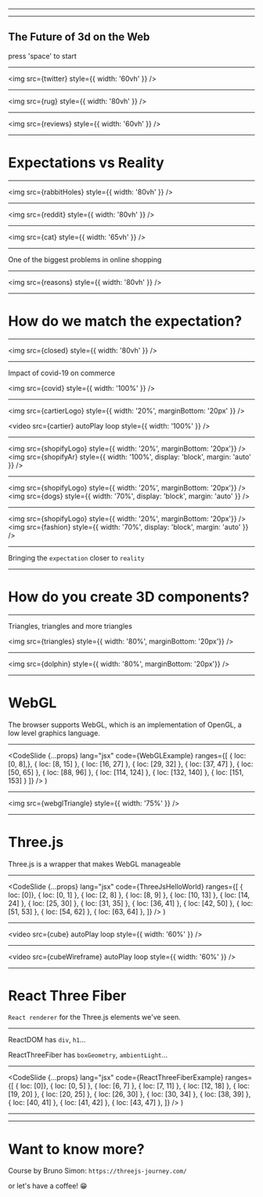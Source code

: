 



<SpacesSummitSlide>
    <SpacesSummit/>
</SpacesSummitSlide>

---

<R3FSlide>
    <LandingPage/>
</R3FSlide>

---

<RetroSlide>
    <h2 className="white">The Future of 3d on the Web</h2>
    <span>press 'space' to start</span>
</RetroSlide>

---


<img src={twitter} style={{ width: '60vh' }} />


---


<img src={rug} style={{ width: '80vh' }} />

---


<img src={reviews} style={{ width: '60vh' }} />

---

# Expectations vs Reality

---


<img src={rabbitHoles} style={{ width: '80vh' }} />

---


<img src={reddit} style={{ width: '80vh' }} />

---


<img src={cat} style={{ width: '65vh' }} />

---

One of the biggest problems in online shopping

---


<img src={reasons} style={{ width: '80vh' }} />

---

# How do we match the expectation?

---


<img src={closed} style={{ width: '80vh' }} />

---


Impact of covid-19 on commerce

<img src={covid} style={{ width: '100%' }} />

---


<img src={cartierLogo} style={{ width: '20%', marginBottom: '20px' }} />

<video
  src={cartier}
  autoPlay
  loop
  style={{ width: '100%' }}
/>

---


<img src={shopifyLogo} style={{ width: '20%', marginBottom: '20px'}} />
<img src={shopifyAr} style={{ width: '100%', display: 'block', margin: 'auto' }} />

---


<img src={shopifyLogo} style={{ width: '20%', marginBottom: '20px'}} />
<img src={dogs} style={{ width: '70%', display: 'block', margin: 'auto' }} />

---


<img src={shopifyLogo} style={{ width: '20%', marginBottom: '20px'}} />
<img src={fashion} style={{ width: '70%', display: 'block', margin: 'auto' }}  />

---

Bringing the `expectation` closer to `reality`

---

# How do you create 3D components?

---


Triangles, triangles and more triangles

<img src={triangles} style={{ width: '80%', marginBottom: '20px'}} />


---


<img src={dolphin} style={{ width: '80%', marginBottom: '20px'}} />

---

# WebGL
The browser supports WebGL, which is an implementation of OpenGL, a low level graphics language.

---


  <CodeSlide
    {...props}
    lang="jsx"
    code={WebGLExample}
    ranges={[
      { loc: [0, 8],},
      { loc: [8, 15] },
      { loc: [16, 27] },
      { loc: [29, 32] },
      { loc: [37, 47] },
      { loc: [50, 65] },
      { loc: [88, 96] },
      { loc: [114, 124] },
      { loc: [132, 140] },
      { loc: [151, 153] }
    ]}
  />
)

---


<img src={webglTriangle} style={{ width: '75%' }} />

---

# Three.js

Three.js is a wrapper that makes WebGL manageable

---


  <CodeSlide
    {...props}
    lang="jsx"
    code={ThreeJsHelloWorld}
    ranges={[
      { loc: [0]},
      { loc: [0, 1] },
      { loc: [2, 8] },
      { loc: [8, 9] },
      { loc: [10, 13] },
      { loc: [14, 24] },
      { loc: [25, 30] },
      { loc: [31, 35] },
      { loc: [36, 41] },
      { loc: [42, 50] },
      { loc: [51, 53] },
      { loc: [54, 62] },
      { loc: [63, 64] },
    ]}
  />
)

---


<video
  src={cube}
  autoPlay
  loop
  style={{ width: '60%' }}
/>

---


<video
  src={cubeWireframe}
  autoPlay
  loop
  style={{ width: '60%' }}
/>

---

# React Three Fiber

`React renderer` for the Three.js elements we've seen.

---

ReactDOM has `div`, `h1`…

ReactThreeFiber has `boxGeometry`, `ambientLight`…

---


  <CodeSlide
    {...props}
    lang="jsx"
    code={ReactThreeFiberExample}
    ranges={[
      { loc: [0]},
      { loc: [0, 5] },
      { loc: [6, 7] },
      { loc: [7, 11] },
      { loc: [12, 18] },
      { loc: [19, 20] },
      { loc: [20, 25] },
      { loc: [26, 30] },
      { loc: [30, 34] },
      { loc: [38, 39] },
      { loc: [40, 41] },
      { loc: [41, 42] },
      { loc: [43, 47] },
    ]}
  />
)

---

<R3FSlide>
    <Cube/>
</R3FSlide>

---

# Want to know more?

Course by Bruno Simon: `https://threejs-journey.com/`

or let's have a coffee! 😁
